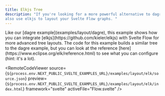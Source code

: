 ```yaml
---
title: Elkjs Tree
description: "If you're looking for a more powerful alternative to dagre, you can
also use elkjs to layout your Svelte Flow graphs. "
---
```



<ExampleLayout>
Like our [dagre example](examples/layout/dagre), this example shows how you can integrate [elkjs](https://github.com/kieler/elkjs) with Svelte Flow for more advanced tree layouts. The code for this example builds a similar tree to the dagre example, but you can look at the reference [here](https://www.eclipse.org/elk/reference.html) to see what you can configure (hint: it's a lot).

<RemoteCodeViewer
  source={`${process.env.NEXT_PUBLIC_SVELTE_EXAMPLES_URL}/examples/layout/elk/source.json`}
  preview={`${process.env.NEXT_PUBLIC_SVELTE_EXAMPLES_URL}/examples/layout/elk/index.html`}
  framework="svelte"
  activeFile="Flow.svelte"
/>
</ExampleLayout>

